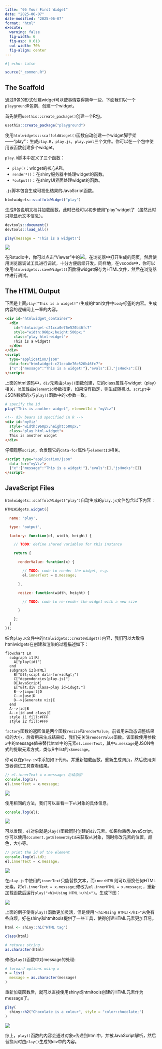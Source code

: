 ```yaml
---
title: "05 Your First Widget"
date: "2025-06-07"
date-modified: "2025-06-07"
format: "html"
execute:
  warning: false
  fig-width: 6
  fig-asp: 0.618
  out-width: 70%
  fig-align: center
---
```


```r
#| echo: false

source("_common.R")
```

## The Scaffold

通过R包的形式创建widget可以使事情变得简单一些，下面我们以一个`playground`R包例，创建一个widget。

首先使用`usethis::create_package()`创建一个R包。

```r
usethis::create_package("playground")
```

使用`htmlwidgets::scaffoldWidget()`函数自动创建一个widget脚手架——“play”：生成`play.R`，`play.js`，`play.yaml`三个文件。你可以在一个包中使用该函数创建多个widget。

`play.R`脚本中定义了三个函数：

-   `play()`：widget的核心API。
-   `render*()`：在shiny服务器中处理widget的函数。
-   `*output()`：在shinyUI界面处理widget的函数。

`.js`脚本包含生成可视化结果的JavaScript函数。

```r
htmlwidgets::scaffoldWidget("play")
```

生成R包说明文档并加载函数，此时已经可以初步使用“play”widget了（虽然此时只能显示文本信息）。

```r
devtools::document()
devtools::load_all()
```

```r
play(message = "This is a widget!")
```

![](image/playground-1.png)

在Rstudio中，你可以点击“Viewer”中的![](image/open-in-browser.png)，在浏览器中打开生成的网页，然后使用浏览器调试工具进行调试，十分方便后续开发。同样地，在vscode中，你可以使用`htmlwidgets::saveWidget()`函数将widget保存为HTML文件，然后在浏览器中进行调试。

## The HTML Output

下面是上面`play("This is a widget!")`生成的html文件中`body`标签的内容。生成内容的逻辑同上一章的内容。

```html
<div id="htmlwidget_container">
  <div
    id="htmlwidget-c21cca0e76e520b46fc7"
    style="width:960px;height:500px;"
    class="play html-widget">
    This is a widget!
  </div>
</div>
<script
  type="application/json"
  data-for="htmlwidget-c21cca0e76e520b46fc7">
  {"x":{"message":"This is a widget!"},"evals":[],"jsHooks":[]}
</script>
```

上面的html源码中，`div`元素由`play()`函数创建，它的class属性与widget（play）相关，id属性由`elementId`参数指定，如果没有指定，则生成随机id。`script`中JSON数据的`x`与`play()`函数中的`x`参数一致。

```r
# specify the id
play("This is another widget", elementId = "myViz")
```

```html
<!-- div bears id specified in R -->
<div id="myViz"
  style="width:960px;height:500px;"
  class="play html-widget">
  This is another widget
</div>
```

仔细观察`script`，会发现它的`data-for`属性与`elementId`相关。

```html
<script type="application/json"
  data-for="myViz">
  {"x":{"message":"This is a widget!"},"evals":[],"jsHooks":[]}
</script>
```

## JavaScript Files

`htmlwidgets::scaffoldWidget("play")`自动生成的`play.js`文件包含以下内容：

```javascript
HTMLWidgets.widget({

  name: 'play',

  type: 'output',

  factory: function(el, width, height) {

    // TODO: define shared variables for this instance

    return {

      renderValue: function(x) {

        // TODO: code to render the widget, e.g.
        el.innerText = x.message;

      },

      resize: function(width, height) {

        // TODO: code to re-render the widget with a new size

      }

    };
  }
});
```

结合`play.R`文件中的`htmlwidgets::createWidget()`内容，我们可以大致将htmlwidgets在创建和渲染的过程描述如下：

```mermaid
flowchart LR
  subgraph i1[R]
    A["play(id)"]
  end
  subgraph i2[HTML]
    B["&lt;scipt data-for=id&gt;"]
    C["dependencies(play.js)"]
    D[JavaScript]
    E["&lt;div class=play id=id&gt;"]
    B-->|import|D
    C-->|use|D
    D-->|Generate viz|E
  end
  A-->|id|B
  A-->|id and class|E
  style i1 fill:#FFF
  style i2 fill:#FFF
```

`factory`函数的返回值是两个函数`resize`和`renderValue`。前者用来动态调整结果框的大小，后者用来生成结果框，我们先关注`renderValue`函数。该函数使用参数`x`中的message值来替代html中的元素`el.innerText`，其中`x.message`是JSON格式的提取元素方式，类似R中list的`x$message`。

你可以在`play.js`中添加如下代码，并重新加载函数，重新生成网页，然后使用浏览器调试工具查看结果。

```javascript
// el.innerText = x.message; 后续添加
console.log(x);
el.innerText = x.message;
```

![](image/console1.png)

使用相同的方法，我们可以查看一下`el`对象的具体信息。

```javascript
console.log(el);
```

![](image/console2.png)

可以发现，`el`对象就是`play()`函数同时创建的`div`元素。如果你熟悉JavaScript，你可以使用`document.getElementById`来获取`el`对象，同时修改元素的位置，颜色，大小等。

```javascript
// print the id of the element
console.log(el.id);
el.innerText = x.message;
```
![](image/console3.png)

在`play.js`中使用的`innerText`只能替换文本，而`innerHTML`则可以替换任何HTML元素。将`el.innerText = x.message;`修改为`el.innerHTML = x.message;`，重新加载函数后运行`play("<h1>Using HTML!</h1>")`。生成下图：

![](image/playground-h1.png)

上面的例子使得`play()`函数更加灵活，但是使用`"<h1>Using HTML!</h1>"`未免有些麻烦。好在shiny和htmltools提供了一些工具，使得创建HTML元素更加容易。

```r
html <- shiny::h1("HTML tag")

class(html)

# returns string
as.character(html)
```

修改`play()`函数中对message的处理:

```r
# forward options using x
x = list(
  message = as.character(message)
)
```

重新加载函数后，就可以直接使用shiny或htmltools创建的HTML元素作为message了。

```r
play(
  shiny::h2("Chocolate is a colour", style = "color:chocolate;")
)
```

![](image/playground-color.png)

综上，`play()`函数的内容会通过对象`x`传递到html中，并被JavaScript解析，然后替换同时由`play()`生成的div中的内容。
